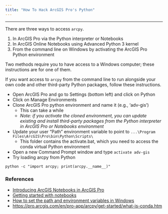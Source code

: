 ```yaml
---
title: "How To Hack ArcGIS Pro's Python"
---
```


***

There are three ways to access `arcpy`.

1. In ArcGIS Pro via the Python interpreter or Notebooks
1. In ArcGIS Online Notebooks using Advanced Python 3 kernel
1. From the command line on Windows by activating the ArcGIS Pro Python environment

Two methods require you to have access to a Windows computer; these instructions are for one of them.

If you want access to `arcpy` from the command line to run alongside your own code and other third-party Python packages, follow these instructions.

- Open ArcGIS Pro and go to Settings (bottom left) and click on Python
- Click on Manage Environments
- Clone ArcGIS Pro python environment and name it (e.g., 'adv-gis')
    * This can take a while
    * _Note: if you activate the cloned environment, you can update existing and install third-party packages from the Python interpreter in ArcGIS Pro or Notebooks environment_
- Update your user "Path" environment variable to point to `...\Program Files\ArcGIS\Pro\bin\Python\Scripts\`
    * This folder contains the activate.bat, which you need to access the conda virtual Python environment
- Open a new Command Prompt window and type `activate adv-gis`
- Try loading arcpy from Python

```shell
python -c "import arcpy; print(arcpy.__name__)"
```

### References
- [Introducing ArcGIS Notebooks in ArcGIS Pro](https://www.esri.com/arcgis-blog/products/arcgis-pro/analytics/introducing-arcgis-notebooks-in-arcgis-pro/)
- [Getting started with notebooks](https://doc.arcgis.com/en/arcgis-online/get-started/components-of-the-notebook-editor.htm)
- [How to set the path and environment variables in Windows](https://www.computerhope.com/issues/ch000549.htm)
- [https://pro.arcgis.com/en/pro-app/arcpy/get-started/what-is-conda.htm](https://pro.arcgis.com/en/pro-app/arcpy/get-started/what-is-conda.htm)
